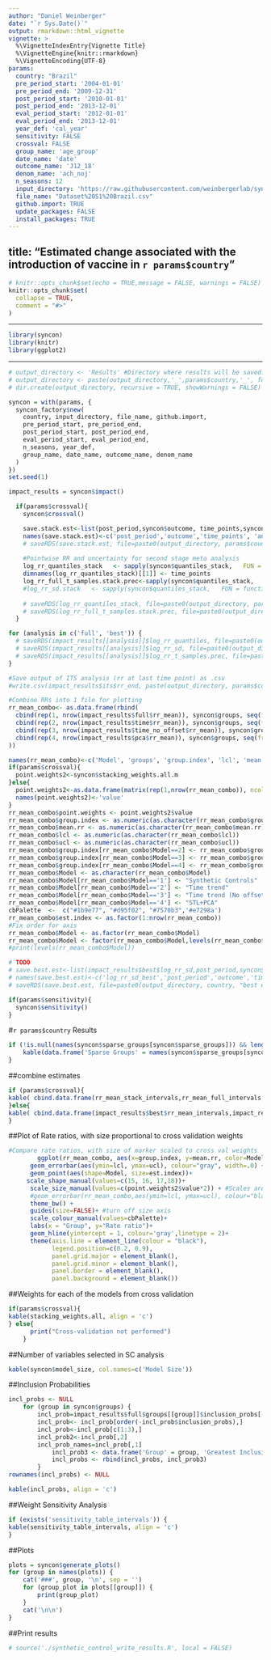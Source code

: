 ```yaml
---
author: "Daniel Weinberger"
date: "`r Sys.Date()`"
output: rmarkdown::html_vignette
vignette: >
  %\VignetteIndexEntry{Vignette Title}
  %\VignetteEngine{knitr::rmarkdown}
  %\VignetteEncoding{UTF-8}
params:
  country: "Brazil"
  pre_period_start: '2004-01-01'
  pre_period_end: '2009-12-31'
  post_period_start: '2010-01-01'
  post_period_end: '2013-12-01'
  eval_period_start: '2012-01-01' 
  eval_period_end: '2013-12-01'
  year_def: 'cal_year'
  sensitivity: FALSE
  crossval: FALSE
  group_name: 'age_group'
  date_name: 'date'
  outcome_name: 'J12_18'  
  denom_name: 'ach_noj' 
  n_seasons: 12
  input_directory: 'https://raw.githubusercontent.com/weinbergerlab/synthetic-control/master/Datasets%20for%20PNAS/'
  file_name: "Dataset%20S1%20Brazil.csv"
  github.import: TRUE 
  update_packages: FALSE 
  install_packages: TRUE 
---
```

  title: "Estimated change associated with the introduction of vaccine in `r params$country`"
---

```r
# knitr::opts_chunk$set(echo = TRUE,message = FALSE, warnings = FALSE)
knitr::opts_chunk$set(
  collapse = TRUE,
  comment = "#>"
)
```

---

```r
library(syncon)
library(knitr)
library(ggplot2)
```

---

```r
# output_directory <- 'Results' #Directory where results will be saved.
# output_directory <- paste(output_directory,'_',params$country,'_', format(Sys.time(), '%Y-%m-%d-%H%M%S'), '/', sep = '') #Adds a subfolder to output directory to organize results by date and time run.
# dir.create(output_directory, recursive = TRUE, showWarnings = FALSE)

syncon = with(params, {
  syncon_factory$new(
    country, input_directory, file_name, github.import, 
    pre_period_start, pre_period_end, 
    post_period_start, post_period_end, 
    eval_period_start, eval_period_end, 
    n_seasons, year_def, 
    group_name, date_name, outcome_name, denom_name
  )
})
set.seed(1)
```

```r
impact_results = syncon$impact()
```

```r
  if(params$crossval){
    syncon$crossval()

    save.stack.est<-list(post_period,syncon$outcome, time_points,syncon$ann_pred_quantiles_stack, syncon$pred_quantiles_stack,syncon$rr_roll_stack,syncon$rr_mean_stack,syncon$rr_mean_stack_intervals,syncon$cumsum_prevented_stack)
    names(save.stack.est)<-c('post_period','outcome','time_points', 'ann_pred_quantiles_stack', 'pred_quantiles_stack','rr_roll_stack','rr_mean_stack','rr_mean_stack_intervals','cumsum_prevented_stack')
    # saveRDS(save.stack.est, file=paste0(output_directory, params$country, "Stack estimates.rds"))
    
    #Pointwise RR and uncertainty for second stage meta analysis
    log_rr_quantiles_stack   <- sapply(syncon$quantiles_stack,   FUN = function(quantiles) {quantiles$log_rr_full_t_quantiles}, simplify = 'array')
    dimnames(log_rr_quantiles_stack)[[1]] <- time_points
    log_rr_full_t_samples.stack.prec<-sapply(syncon$quantiles_stack,   FUN = function(quantiles) {quantiles$log_rr_full_t_samples.prec.post}, simplify = 'array')
    #log_rr_sd.stack   <- sapply(syncon$quantiles_stack,   FUN = function(quantiles) {quantiles$log_rr_full_t_sd}, simplify = 'array')
    
    # saveRDS(log_rr_quantiles_stack, file=paste0(output_directory, params$country, "_log_rr_quantiles_stack.rds"))
    # saveRDS(log_rr_full_t_samples.stack.prec, file=paste0(output_directory, params$country, "_log_rr_full_t_samples.stack.prec.rds"))
  }
```

```r

for (analysis in c('full', 'best')) {
  # saveRDS(impact_results[[analysis]]$log_rr_quantiles, file=paste0(output_directory, params$country, "_", analysis, "_log_rr_quantiles.rds"))
  # saveRDS(impact_results[[analysis]]$log_rr_sd, file=paste0(output_directory, params$country, "_", analysis, "_log_rr_sd.rds"))
  # saveRDS(impact_results[[analysis]]$log_rr_t_samples.prec, file=paste0(output_directory, params$country, "_", analysis, "_log_rr_t_samples.prec.rds"))
}

#Save output of ITS analysis (rr at last time point) as .csv
#write.csv(impact_results$its$rr_end, paste(output_directory, params$country, 'rr_classic_its.csv', sep = ''))

#Combine RRs into 1 file for plotting
rr_mean_combo<- as.data.frame(rbind(
  cbind(rep(1, nrow(impact_results$full$rr_mean)), syncon$groups, seq(from=1, by=1, length.out=nrow(impact_results$full$rr_mean)), impact_results$full$rr_mean),
  cbind(rep(2, nrow(impact_results$time$rr_mean)), syncon$groups, seq(from=1, by=1, length.out=nrow(impact_results$time$rr_mean)), impact_results$time$rr_mean),
  cbind(rep(3, nrow(impact_results$time_no_offset$rr_mean)), syncon$groups, seq(from=1, by=1, length.out=nrow(impact_results$time_no_offset$rr_mean)), impact_results$time_no_offset$rr_mean),
  cbind(rep(4, nrow(impact_results$pca$rr_mean)), syncon$groups, seq(from=1, by=1, length.out=nrow(impact_results$pca$rr_mean)), impact_results$pca$rr_mean)
))

names(rr_mean_combo)<-c('Model', 'groups', 'group.index', 'lcl', 'mean.rr', 'ucl')
if(params$crossval){
  point.weights2<-syncon$stacking_weights.all.m
}else{
  point.weights2<-as.data.frame(matrix(rep(1,nrow(rr_mean_combo)), ncol=1))
  names(point.weights2)<-'value'
}
rr_mean_combo$point.weights <- point.weights2$value
rr_mean_combo$group.index <- as.numeric(as.character(rr_mean_combo$group.index))
rr_mean_combo$mean.rr <- as.numeric(as.character(rr_mean_combo$mean.rr))
rr_mean_combo$lcl <- as.numeric(as.character(rr_mean_combo$lcl))
rr_mean_combo$ucl <- as.numeric(as.character(rr_mean_combo$ucl))
rr_mean_combo$group.index[rr_mean_combo$Model==2] <- rr_mean_combo$group.index[rr_mean_combo$Model==2]+0.15
rr_mean_combo$group.index[rr_mean_combo$Model==3] <- rr_mean_combo$group.index[rr_mean_combo$Model==3]+0.3
rr_mean_combo$group.index[rr_mean_combo$Model==4] <- rr_mean_combo$group.index[rr_mean_combo$Model==4]+0.45
rr_mean_combo$Model <- as.character(rr_mean_combo$Model)
rr_mean_combo$Model[rr_mean_combo$Model=='1'] <- "Synthetic Controls"
rr_mean_combo$Model[rr_mean_combo$Model=='2'] <- "Time trend"
rr_mean_combo$Model[rr_mean_combo$Model=='3'] <- "Time trend (No offset)"
rr_mean_combo$Model[rr_mean_combo$Model=='4'] <- "STL+PCA"
cbPalette  <-  c("#1b9e77", "#d95f02", "#7570b3",'#e7298a')
rr_mean_combo$est.index <- as.factor(1:nrow(rr_mean_combo))
#Fix order for axis
rr_mean_combo$Model <- as.factor(rr_mean_combo$Model)
rr_mean_combo$Model <- factor(rr_mean_combo$Model,levels(rr_mean_combo$Model)[c(2,3,4,1)])
#print(levels(rr_mean_combo$Model))

# TODO
# save.best.est<-list(impact_results$best$log_rr_sd,post_period,syncon$outcome, syncon$time_points,impact_results$best$ann_pred_quantiles, impact_results$best$pred_quantiles,impact_results$best$rr_roll,impact_results$best$rr_mean,impact_results$best$rr_mean_intervals,impact_results$best$cumsum_prevented)
# names(save.best.est)<-c('log_rr_sd_best','post_period','outcome','time_points', 'ann_pred_quantiles_best', 'pred_quantiles_best','rr_roll_best','rr_mean_best','rr_mean_best_intervals','cumsum_prevented_best')
# saveRDS(save.best.est, file=paste0(output_directory, country, "best estimates.rds"))

```

```r
if(params$sensitivity){
  syncon$sensitivity()
}

```


#`r params$country` Results

```r
if (!is.null(names(syncon$sparse_groups[syncon$sparse_groups])) && length(names(syncon$sparse_groups[syncon$sparse_groups])) != 0) {
	kable(data.frame('Sparse Groups' = names(syncon$sparse_groups[syncon$sparse_groups]), check.names = FALSE), align = 'c')
}
```

##combine estimates
```r
if (params$crossval){
kable( cbind.data.frame(rr_mean_stack_intervals,rr_mean_full_intervals,rr_mean_time_intervals,rr_mean_time_no_offset_intervals,rr_mean_its_intervals, rr_mean_pca_intervals), align = 'c')
}else{
kable( cbind.data.frame(impact_results$best$rr_mean_intervals,impact_results$full$rr_mean_intervals,impact_results$time$rr_mean_intervals,impact_results$time_no_offset$rr_mean_intervals,impact_results$its$rr_mean_intervals, impact_results$pca$rr_mean_intervals), align = 'c')  
}
```

##Plot of Rate ratios, with size proportional to cross validation weights
```r
#Compare rate ratios, with size of marker scaled to cross val weights
		ggplot(rr_mean_combo, aes(x=group.index, y=mean.rr, color=Model,group=Model)) + 
	  geom_errorbar(aes(ymin=lcl, ymax=ucl), colour="gray", width=.0) +
	  geom_point(aes(shape=Model, size=est.index))+
     scale_shape_manual(values=c(15, 16, 17,18))+
	  scale_size_manual(values=c(point.weights2$value*2)) + #Scales area, which is optimal for bubbl plot
	  #geom_errorbar(rr_mean_combo,aes(ymin=lcl, ymax=ucl), colour="black", width=.1) +
	  theme_bw() +
	  guides(size=FALSE)+ #turn off size axis
	  scale_colour_manual(values=cbPalette)+
	  labs(x = "Group", y="Rate ratio")+
	  geom_hline(yintercept = 1, colour='gray',linetype = 2)+
	  theme(axis.line = element_line(colour = "black"),
	        legend.position=c(0.2, 0.9),
	        panel.grid.major = element_blank(),
	        panel.grid.minor = element_blank(),
	        panel.border = element_blank(),
	        panel.background = element_blank()) 
```

##Weights for each of the models from cross validation
```r
if(params$crossval){
kable(stacking_weights.all, align = 'c')
} else{
      print("Cross-validation not performed")
    }
```
  
##Number of variables selected in SC analysis
```r
kable(syncon$model_size, col.names=c('Model Size'))
```

##Inclusion Probabilities
```r
incl_probs <- NULL
	for (group in syncon$groups) {
	    incl_prob=impact_results$full$groups[[group]]$inclusion_probs[-c(1:(syncon$n_seasons-1)),]
	    incl_prob<- incl_prob[order(-incl_prob$inclusion_probs),]
	    incl_prob<-incl_prob[c(1:3),]
	    incl_prob2<-incl_prob[,2]
	    incl_prob_names=incl_prob[,1]
			incl_prob3 <- data.frame('Group' = group, 'Greatest Inclusion Variable' = incl_prob_names[1], 'Greatest Inclusion Probability' = incl_prob2[1], 'Second Greatest Inclusion Variable' = incl_prob_names[2], 'Second Greatest Inclusion Probability' = incl_prob2[2], 'Third Greatest Inclusion Variable' = incl_prob_names[3], 'Third Greatest Inclusion Probability' = incl_prob2[3], check.names = FALSE)
			incl_probs <- rbind(incl_probs, incl_prob3)
		}
rownames(incl_probs) <- NULL
```

```r
kable(incl_probs, align = 'c')
```

##Weight Sensitivity Analysis
```r
if (exists('sensitivity_table_intervals')) {
kable(sensitivity_table_intervals, align = 'c')
}
```


##Plots
```r
plots = syncon$generate_plots()
for (group in names(plots)) {
	cat('###', group, '\n', sep = '')
	for (group_plot in plots[[group]]) {
		print(group_plot)
	}
	cat('\n\n')
}

```

##Print results
```r
# source('./synthetic_control_write_results.R', local = FALSE)

```